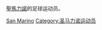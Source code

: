 {{Catnav|頁面分類|人物|各職業人物|运动员|足球运动员|各国足球运动员}}

[[聖馬力諾|聖馬力諾]]的足球运动员。

[[Category:各国足球运动员|San Marino]]
[[Category:圣马力诺运动员|Category:圣马力诺运动员]]